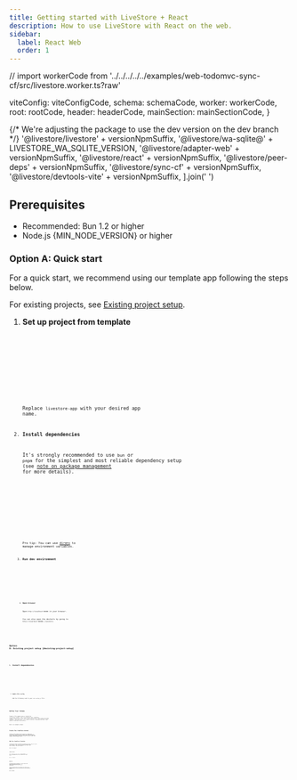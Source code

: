 ```yaml
---
title: Getting started with LiveStore + React
description: How to use LiveStore with React on the web.
sidebar:
  label: React Web
  order: 1
---
```


// import workerCode from '../../../../../examples/web-todomvc-sync-cf/src/livestore.worker.ts?raw'

  viteConfig: viteConfigCode,
  schema: schemaCode,
  worker: workerCode,
  root: rootCode,
  header: headerCode,
  mainSection: mainSectionCode,
}

{/* We're adjusting the package to use the dev version on the dev branch */}
  '@livestore/livestore' + versionNpmSuffix,
  '@livestore/wa-sqlite@' + LIVESTORE_WA_SQLITE_VERSION,
  '@livestore/adapter-web' + versionNpmSuffix,
  '@livestore/react' + versionNpmSuffix,
  '@livestore/peer-deps' + versionNpmSuffix,
  '@livestore/sync-cf' + versionNpmSuffix,
  '@livestore/devtools-vite' + versionNpmSuffix,
].join(' ')

## Prerequisites

- Recommended: Bun 1.2 or higher
- Node.js {MIN_NODE_VERSION} or higher

### Option A: Quick start

For a quick start, we recommend using our template app following the steps below.

For existing projects, see [Existing project setup](#existing-project-setup).

<Steps>

1. **Set up project from template**

   <Tabs syncKey="package-manager">
     <TabItem label="bun">
       <Code code={makeTiged('web-todomvc-sync-cf', 'bunx')} lang="sh" />
     </TabItem>
     <TabItem label="pnpm">
       <Code code={makeTiged('web-todomvc-sync-cf', 'pnpm dlx')} lang="sh" />
     </TabItem>
     <TabItem label="npm">
       <Code code={makeTiged('web-todomvc-sync-cf', 'npx')} lang="sh" />
     </TabItem>
   </Tabs>

   Replace `livestore-app` with your desired app name.

2. **Install dependencies**

   It's strongly recommended to use `bun` or `pnpm` for the simplest and most reliable dependency setup (see [note on package management](/misc/package-management) for more details).

   <Tabs syncKey="package-manager">
     <TabItem label="bun">
       <Code code="bun install" lang="sh" />
     </TabItem>
     <TabItem label="pnpm">
       <Code code="pnpm install" lang="sh" />
     </TabItem>
     <TabItem label="npm">
       <Code code="npm install" lang="sh" />
     </TabItem>
   </Tabs>

   Pro tip: You can use [direnv](https://direnv.net/) to manage environment variables.

3. **Run dev environment**

   <Tabs syncKey="package-manager">
     <TabItem label="bun">
       <Code code="bun dev" lang="sh" />
     </TabItem>
     <TabItem label="pnpm">
       <Code code="pnpm dev" lang="sh" />
     </TabItem>
     <TabItem label="npm">
       <Code code="npm run dev" lang="sh" />
     </TabItem>
   </Tabs>

4. **Open browser**

   Open `http://localhost:60000` in your browser.

   You can also open the devtools by going to `http://localhost:60000/_livestore`.

</Steps>

### Option B: Existing project setup \{#existing-project-setup\}

<Steps>

1. **Install dependencies**

   <Tabs syncKey="package-manager">
     <TabItem label="bun">
       <Code code={'bun install ' + manualInstallDepsStr} lang="sh" />
     </TabItem>
     <TabItem label="pnpm">
       <Code code={'pnpm add ' + manualInstallDepsStr} lang="sh" />
     </TabItem>
     <TabItem label="npm">
       <Code code={'npm install ' + manualInstallDepsStr} lang="sh" />
     </TabItem>
   </Tabs>

2. **Update Vite config**

   Add the following code to your `vite.config.js` file:

   <Code code={viteConfigCode} lang="js" title="vite.config.js" />
</Steps>

## Define Your Schema

Create a file named `schema.ts` inside the `src/livestore` folder. This file defines your LiveStore schema consisting of your app's event definitions (describing how data changes), derived state (i.e. SQLite tables), and materializers (how state is derived from events).

Here's an example schema:

<Code lang="ts" meta="twoslash" code={CODE.schema} title="src/livestore/schema.ts" />

## Create the LiveStore Worker

Create a file named `livestore.worker.ts` inside the `src` folder. This file will contain the LiveStore web worker. When importing this file, make sure to add the `?worker` extension to the import path to ensure that Vite treats it as a worker file.

<Code lang="ts" meta="twoslash" code={CODE.worker} title="src/livestore.worker.ts" />

## Add the LiveStore Provider

To make the LiveStore available throughout your app, wrap your app's root component with the `LiveStoreProvider` component from `@livestore/react`. This provider manages your app's data store, loading, and error states.

Here's an example:

<Code code={CODE.root} lang="tsx" title="src/Root.tsx" />

### Commit events

After wrapping your app with the `LiveStoreProvider`, you can use the `useStore` hook from any component to commit events.

Here's an example:

<Code code={CODE.header} lang="tsx" title="src/components/Header.tsx" />

## Queries

To retrieve data from the database, first define a query using `queryDb` from `@livestore/livestore`. Then, execute the query with the `useQuery` hook from `@livestore/react`.

Consider abstracting queries into a separate file to keep your code organized, though you can also define them directly within components if preferred.

Here's an example:

<Code code={CODE.mainSection} lang="tsx" title="src/components/MainSection.tsx" />
